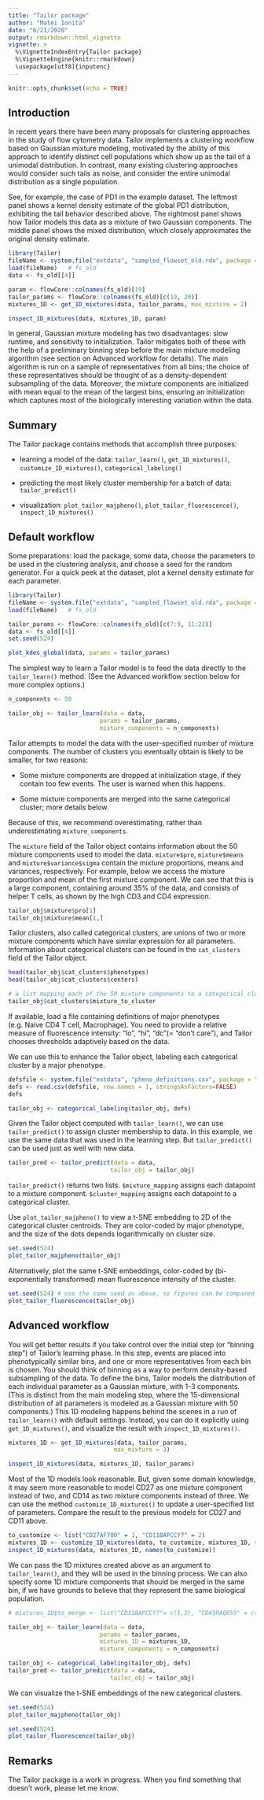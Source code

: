 ---
title: "Tailor package"
author: "Matei Ionita"
date: "6/21/2020"
output: rmarkdown::html_vignette
vignette: >
  %\VignetteIndexEntry{Tailor package}
  %\VignetteEngine{knitr::rmarkdown}
  \usepackage[utf8]{inputenc}
---

```{r setup, include=FALSE}
knitr::opts_chunk$set(echo = TRUE)
```


## Introduction

In recent years there have been many proposals for clustering approaches in the study of flow cytometry data. 
Tailor implements a clustering workflow based on Gaussian mixture modeling, motivated by the ability of this 
approach to identify distinct cell populations which show up as the tail of a unimodal distribution. 
In contrast, many existing clustering approaches would consider such tails as noise, and consider the 
entire unimodal distribution as a single population. 

See, for example, the case of PD1 in the
example dataset. The leftmost panel shows a kernel density estimate of the global PD1 distribution,
exhibiting the tail behavior described above. The rightmost panel shows how Tailor models this data
as a mixture of two Gaussian components. The middle panel shows the mixed distribution, which closely
approximates the original density estimate.

```{r fig_tail, fig.width=8, fig.height=4, echo=FALSE}
library(Tailor)
fileName <- system.file("extdata", "sampled_flowset_old.rda", package = "Tailor")
load(fileName)   # fs_old
data <- fs_old[[4]]

param <- flowCore::colnames(fs_old)[19]
tailor_params <- flowCore::colnames(fs_old)[c(19, 20)]
mixtures_1D <- get_1D_mixtures(data, tailor_params, max_mixture = 2)

inspect_1D_mixtures(data, mixtures_1D, param)
```

In general, Gaussian mixture modeling has two disadvantages: slow runtime, and sensitivity to initialization. 
Tailor mitigates both of these with the help of a preliminary binning step before the main mixture modeling 
algorithm (see section on Advanced workflow for details). The main algorithm is run on a sample of 
representatives from all bins; the choice of these representatives should be thought of as a 
density-dependent subsampling of the data. Moreover, the mixture components are initialized with mean 
equal to the mean of the largest bins, ensuring an initialization which captures most of the 
biologically interesting variation within the data.


## Summary
The Tailor package contains methods that accomplish three purposes:

* learning a model of the data: `tailor_learn()`, `get_1D_mixtures()`, `customize_1D_mixtures()`, `categorical_labeling()`

* predicting the most likely cluster membership for a batch of data: `tailor_predict()`

* visualization: `plot_tailor_majpheno()`, `plot_tailor_fluorescence()`, `inspect_1D_mixtures()`


## Default workflow
Some preparations: load the package, some data, choose the parameters to be used in the 
clustering analysis, and choose a seed for the random generator. For a quick peek at the dataset, 
plot a kernel density estimate for each parameter.

```{r preparations, fig.align = "center", fig.width=8, fig.height=5}
library(Tailor)
fileName <- system.file("extdata", "sampled_flowset_old.rda", package = "Tailor")
load(fileName)   # fs_old

tailor_params <- flowCore::colnames(fs_old)[c(7:9, 11:22)]
data <- fs_old[[4]]
set.seed(524)

plot_kdes_global(data, params = tailor_params)
```


The simplest way to learn a Tailor model is to feed the data directly to the `tailor_learn()` 
method. (See the Advanced workflow section below for more complex options.)

```{r tailor_vanilla}
n_components <- 50

tailor_obj <- tailor_learn(data = data,
                          params = tailor_params,
                          mixture_components = n_components)
```

Tailor attempts to model the data with the user-specified number of mixture components. 
The number of clusters you eventually obtain is likely to be smaller, for two reasons:

* Some mixture components are dropped at initialization stage, if they contain too few events. 
The user is warned when this happens.

* Some mixture components are merged into the same categorical cluster; more details below.

Because of this, we recommend overestimating, rather than underestimating `mixture_components`.

The `mixture` field of the Tailor object contains information about the 50 mixture components 
used to model the data.
`mixture$pro`, `mixture$means` and `mixture$variance$sigma` contain the mixture proportions, 
means and variances, respectively.
For example, below we access the mixture proportion and mean of the first mixture component. 
We can see that this is a large component, containing around 35% of the data, and consists of 
helper T cells, as shown by the high CD3 and CD4 expression.

```{r tailor_mixture}
tailor_obj$mixture$pro[1]
tailor_obj$mixture$mean[1,]
```

Tailor clusters, also called categorical clusters, are unions of two or more mixture components 
which have similar expression for all parameters. Information about categorical clusters can 
be found in the `cat_clusters` field of the Tailor object.

```{r tailor_categorical}
head(tailor_obj$cat_clusters$phenotypes)
head(tailor_obj$cat_clusters$centers)

# a list mapping each of the 50 mixture components to a categorical cluster
tailor_obj$cat_clusters$mixture_to_cluster
```

If available, load a file containing definitions of major phenotypes (e.g. Naive CD4 T cell, Macrophage). 
You need to provide a relative measure of fluorescence intensity: "lo", "hi", "dc"(= "don't care"), 
and Tailor chooses thresholds adaptively based on the data.

We can use this to enhance the Tailor object, labeling each categorical cluster by a major phenotype.

```{r categorical_labeling}
defsfile <- system.file("extdata", "pheno_definitions.csv", package = "Tailor")
defs <- read.csv(defsfile, row.names = 1, stringsAsFactors=FALSE)
defs

tailor_obj <- categorical_labeling(tailor_obj, defs)
```

Given the Tailor object computed with `tailor_learn()`, we can use `tailor_predict()` to assign 
cluster membership to data. In this example, we use the same data that was used in the learning step. 
But `tailor_predict()` can be used just as well with new data.

```{r tailor_predict}
tailor_pred <- tailor_predict(data = data,
                             tailor_obj = tailor_obj)
```

`tailor_predict()` returns two lists. `$mixture_mapping` assigns each datapoint to a mixture component. `$cluster_mapping` assigns each datapoint to a categorical cluster.

Use `plot_tailor_majpheno()` to view a t-SNE embedding to 2D of the categorical cluster centroids. 
They are color-coded by major phenotype, and the size of the dots depends logarithmically on cluster size.

```{r tailor_plot_clusters, fig.align= "center", fig.width=6, fig.height=4}
set.seed(524)
plot_tailor_majpheno(tailor_obj)
```

Alternatively, plot the same t-SNE embeddings, color-coded by (bi-exponentially transformed) mean 
fluorescence intensity of the cluster. 

```{r tailor_plot_mfi, fig.align= "center", fig.width=9, fig.height=9}
set.seed(524) # use the same seed as above, so figures can be compared
plot_tailor_fluorescence(tailor_obj)
```

## Advanced workflow

You will get better results if you take control over the initial step (or "binning step") of 
Tailor's learning phase.
In this step, events are placed into phenotypically similar bins, and one or more representatives 
from each bin is chosen. You should think of binning as a way to perform density-based subsampling 
of the data. To define the bins, Tailor models the distribution of each individual parameter as a 
Gaussian mixture, with 1-3 components. (This is distinct from the main modeling step, where the 
15-dimensional distribution of all parameters is modeled as a Gaussian mixture with 50 components.) 
This 1D modeling happens behind the scenes in a run of `tailor_learn()` with default settings. 
Instead, you can do it explicitly using `get_1D_mixtures()`, and visualize the result with 
`inspect_1D_mixtures()`.

```{r 1D_mixtures, fig.width=8, fig.height=4}
mixtures_1D <- get_1D_mixtures(data, tailor_params,
                              max_mixture = 3)

inspect_1D_mixtures(data, mixtures_1D, tailor_params)
```

Most of the 1D models look reasonable. But, given some domain knowledge, it may seem more reasonable to
model CD27 as one mixture component instead of two, and CD14 as two mixture components instead of 
three. We can use the method `customize_1D_mixtures()` to update a user-specified 
list of parameters. Compare the result to the previous models for CD27 and CD11 above.

```{r customize_1D_mixtures, fig.width=8, fig.height=4}
to_customize <- list("CD27AF700" = 1, "CD11BAPCCY7" = 2)
mixtures_1D <- customize_1D_mixtures(data, to_customize, mixtures_1D, verbose = TRUE)
inspect_1D_mixtures(data, mixtures_1D, names(to_customize))
```

We can pass the 1D mixtures created above as an argument to `tailor_learn()`, and they will be used 
in the binning process. We can also specify some 1D mixture components that should be merged in the 
same bin, if we have grounds to believe that they represent the same biological population.

```{r learn_advanced}
# mixtures_1D$to_merge <- list("CD11BAPCCY7"= c(1,2), "CD45RAQ655" = c(1,2), "CD27AF700" = c(2,3))

tailor_obj <- tailor_learn(data = data,
                          params = tailor_params,
                          mixtures_1D = mixtures_1D,
                          mixture_components = n_components)

tailor_obj <- categorical_labeling(tailor_obj, defs)
tailor_pred <- tailor_predict(data = data,
                             tailor_obj = tailor_obj)
```

We can visualize the t-SNE embeddings of the new categorical clusters.

```{r tailor_plot_clusters_advanced, fig.align= "center", fig.width=6, fig.height=4}
set.seed(524)
plot_tailor_majpheno(tailor_obj)
```

```{r tailor_plot_fluorescence_advanced, fig.align="center", fig.width=9, fig.height=9}
set.seed(524)
plot_tailor_fluorescence(tailor_obj)
```


## Remarks

The Tailor package is a work in progress. When you find something that doesn't work, please 
let me know.

